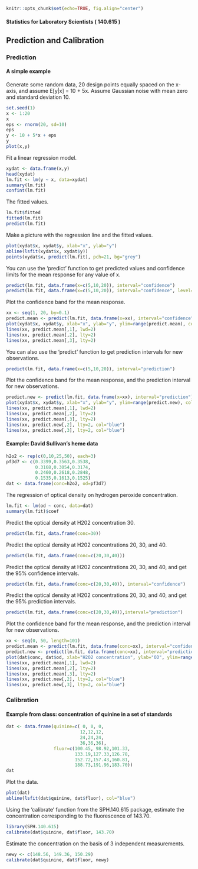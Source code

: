 ```r
knitr::opts_chunk$set(echo=TRUE, fig.align="center")
```

#### Statistics for Laboratory Scientists ( 140.615 )

## Prediction and Calibration

### Prediction

#### A simple example

Generate some random data, 20 design points equally spaced on the x-axis, and assume E[y|x] = 10 + 5x. Assume Gaussian noise with mean zero and standard deviation 10.

```r
set.seed(1)
x <- 1:20
x
eps <- rnorm(20, sd=10)
eps
y <- 10 + 5*x + eps
y
plot(x,y)
```

Fit a linear regression model.

```r
xydat <- data.frame(x,y)
head(xydat)
lm.fit <- lm(y ~ x, data=xydat)
summary(lm.fit)
confint(lm.fit)
```

The fitted values.

```r
lm.fit$fitted
fitted(lm.fit)
predict(lm.fit)
```

Make a picture with the regression line and the fitted values.

```r
plot(xydat$x, xydat$y, xlab="x", ylab="y")
abline(lsfit(xydat$x, xydat$y))
points(xydat$x, predict(lm.fit), pch=21, bg="grey")
```

You can use the 'predict' function to get predicted values and confidence limits for the mean response for any value of x.

```r
predict(lm.fit, data.frame(x=c(5,10,20)), interval="confidence")
predict(lm.fit, data.frame(x=c(5,10,20)), interval="confidence", level=0.99)
```

Plot the confidence band for the mean response.

```r
xx <- seq(1, 20, by=0.1)
predict.mean <- predict(lm.fit, data.frame(x=xx), interval="confidence")
plot(xydat$x, xydat$y, xlab="x", ylab="y", ylim=range(predict.mean), col="lightgrey")
lines(xx, predict.mean[,1], lwd=2)
lines(xx, predict.mean[,2], lty=2)
lines(xx, predict.mean[,3], lty=2)
```

You can also use the 'predict' function to get prediction intervals for new observations.

```r
predict(lm.fit, data.frame(x=c(5,10,20)), interval="prediction")
```

Plot the confidence band for the mean response, and the prediction interval for new observations.

```r
predict.new <- predict(lm.fit, data.frame(x=xx), interval="prediction")
plot(xydat$x, xydat$y, xlab="x", ylab="y", ylim=range(predict.new), col="lightgrey")
lines(xx, predict.mean[,1], lwd=2)
lines(xx, predict.mean[,2], lty=2)
lines(xx, predict.mean[,3], lty=2)
lines(xx, predict.new[,2], lty=2, col="blue")
lines(xx, predict.new[,3], lty=2, col="blue")
```

#### Example: David Sullivan's heme data

```r
h2o2 <- rep(c(0,10,25,50), each=3)
pf3d7 <- c(0.3399,0.3563,0.3538,
           0.3168,0.3054,0.3174,
           0.2460,0.2618,0.2848,
           0.1535,0.1613,0.1525)
dat <- data.frame(conc=h2o2, od=pf3d7)
```

The regression of optical density on hydrogen peroxide concentration.

```r
lm.fit <- lm(od ~ conc, data=dat)
summary(lm.fit)$coef
```

Predict the optical density at H202 concentration 30.

```r
predict(lm.fit, data.frame(conc=30))
```

Predict the optical density at H202 concentrations 20, 30, and 40.

```r
predict(lm.fit, data.frame(conc=c(20,30,40)))
```

Predict the optical density at H202 concentrations 20, 30, and 40, and get the 95% confidence intervals.

```r
predict(lm.fit, data.frame(conc=c(20,30,40)), interval="confidence")
```

Predict the optical density at H202 concentrations 20, 30, and 40, and get the 95% prediction intervals.

```r
predict(lm.fit, data.frame(conc=c(20,30,40)),interval="prediction")
```

Plot the confidence band for the mean response, and the prediction interval for new observations.

```r
xx <- seq(0, 50, length=101)
predict.mean <- predict(lm.fit, data.frame(conc=xx), interval="confidence")
predict.new <- predict(lm.fit, data.frame(conc=xx), interval="prediction")
plot(dat$conc, dat$od, xlab="H2O2 concentration", ylab="OD", ylim=range(predict.new), col="lightgrey")
lines(xx, predict.mean[,1], lwd=2)
lines(xx, predict.mean[,2], lty=2)
lines(xx, predict.mean[,3], lty=2)
lines(xx, predict.new[,2], lty=2, col="blue")
lines(xx, predict.new[,3], lty=2, col="blue")
```

### Calibration

#### Example from class: concentration of quinine in a set of standards

```r
dat <- data.frame(quinine=c( 0, 0, 0, 
                            12,12,12, 
                            24,24,24, 
                            36,36,36),
                  fluor=c(100.45, 98.92,101.33, 
                          133.19,127.33,126.78,
                          152.72,157.43,160.81, 
                          188.73,191.96,183.70))
dat
```

Plot the data.

```r
plot(dat)
abline(lsfit(dat$quinine, dat$fluor), col="blue")
```

Using the 'calibrate' function from the SPH.140.615 package, estimate the concentration corresponding to the fluorescence of 143.70.

```r
library(SPH.140.615)
calibrate(dat$quinine, dat$fluor, 143.70)
```

Estimate the concentration on the basis of 3 independent measurements.

```r
newy <- c(148.56, 149.36, 150.29)
calibrate(dat$quinine, dat$fluor, newy)
```


